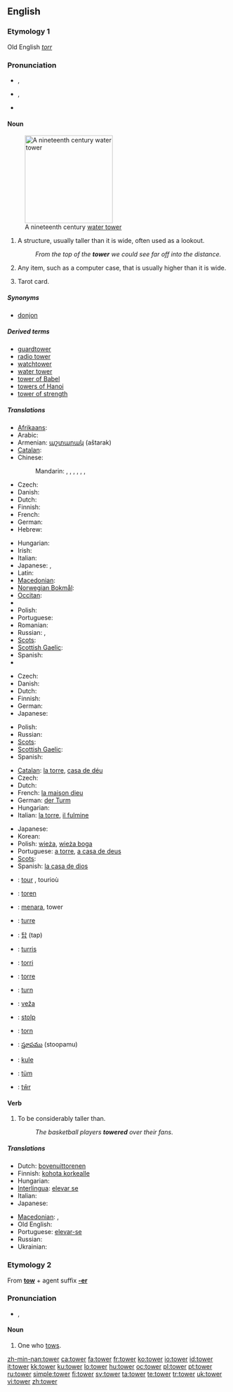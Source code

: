 ==English==

===Etymology 1===
Old English ''[[torr]]''

===Pronunciation===
* {{a|RP}} {{IPA|/ˈtaʊ.ə(ɹ)/}}, {{SAMPA|/"taU.@r/}}
* {{a|GenAm}} {{IPA|/ˈtaʊ.ɚ/}}, {{SAMPA|/"taU.@`/}}
* {{audio|en-us-tower.ogg|Audio (US)}}
*: {{rhymes|aʊər}}

====Noun====
{{wikipedia}}
{{en-noun}}
[[Image:FtThomasTower.jpg|200px|right|thumb|A nineteenth century [[water tower]]]]

# A structure, usually taller than it is wide, often used as a lookout.
#: ''From the top of the '''tower''' we could see far off into the distance.''
# {{figuratively}} Any item, such as a computer case, that is usually higher than it is wide.
# {{rfc-sense}} Tarot card.

=====Synonyms=====
* [[donjon]]

=====Derived terms=====
* [[guardtower]]
* [[radio tower]]
* [[watchtower]]
* [[water tower]]
* [[tower of Babel]]
* [[towers of Hanoi]]
* [[tower of strength]]

=====Translations=====
{{trans-top|structure}}
* [[Afrikaans]]: {{t-|af|toring|xs=Afrikaans}}
* Arabic: {{t-|ar|برج|m|alt=بُرْج|tr=burj|sc=Arab}}
* Armenian: [[աշտարակ]] (aštarak)
* [[Catalan]]: {{t-|ca|torre|f}}
* Chinese:
*: Mandarin: {{t|cmn|塔樓|sc=Hani}}, {{t|cmn|塔楼|tr=tǎlóu|sc=Hani}}, {{t-|cmn|塔|tr=tǎ|sc=Hani}}, {{t-|cmn|樓閣|sc=Hani}}, {{t-|cmn|楼阁|tr=lóugé|sc=Hani}}, {{t|cmn|樓臺|sc=Hani}}, {{t|cmn|楼台|tr=lóutái|sc=Hani}}
* Czech: {{t+|cs|věž|f}}
* Danish: {{t-|da|tårn|n}}
* Dutch: {{t+|nl|toren|m}}
* Finnish: {{t+|fi|torni}}
* French: {{t+|fr|tour|m}}
* German: {{t+|de|Turm|m}}
* Hebrew: {{t+|he|מגדל|m|tr=migdal|sc=Hebr}}
{{trans-mid}}
* Hungarian: {{t+|hu|torony}}
* Irish: {{t-|ga|túr|m|xs=Irish}}
* Italian: {{t+|it|torre|f}}
* Japanese: {{t+|ja|塔|tr=tō|sc=Jpan}}, {{t|ja|タワー|tr=tawā|sc=Jpan}}
* Latin: {{t+|la|turris}}
* [[Macedonian]]: {{t-|mk|кула|f|tr=kùla|xs=Macedonian}}
* [[Norwegian Bokmål]]: {{tø|nb|tårn|n}}
* [[Occitan]]: {{t-|oc|torre|f|xs=Occitan}}
* {{trreq|Old English}}
* Polish: {{t+|pl|wieża|f}}
* Portuguese: {{t+|pt|torre}}
* Romanian: {{t+|ro|turn}}
* Russian: {{t+|ru|башня|f|tr=bášnja|sc=Cyrl}}, {{t+|ru|вышка|f|tr=výška|sc=Cyrl}}
* [[Scots]]: {{tø|sco|tour|xs=Scots}}
* [[Scottish Gaelic]]: {{t-|gd|tùr|m|xs=Scottish Gaelic}}
* Spanish: {{t+|es|torre|f}}
* {{trreq|Welsh}}
{{trans-bottom}}

{{trans-top|''(figuratively)'' any item that is higher than it is wide}}
* Czech: {{t+|cs|věž|f}}
* Danish: {{t-|da|tårn|n}}
* Dutch: {{t+|nl|toren|m}}
* Finnish: {{t+|fi|torni}}
* German: {{t+|de|Turm|m}}
* Japanese: {{t|ja|タワー|tr=tawā|sc=Jpan}}
{{trans-mid}}
* Polish: {{t+|pl|wieża|f}}
* Russian: {{t+|ru|башня|f|tr=bášnja|sc=Cyrl}}
* [[Scots]]: {{tø|sco|tour|xs=Scots}}
* [[Scottish Gaelic]]: {{t-|gd|tùr|m|xs=Scottish Gaelic}}
* Spanish: {{t+|es|torre|f}}
{{trans-bottom}}

{{trans-top|Tarot card}}
* [[Catalan]]: [[la torre]], [[casa de déu]]
* Czech: {{t+|cs|věž|f}}
* Dutch: {{t+|nl|toren}}
* French: [[la maison dieu]]
* German: [[der Turm]]
* Hungarian: {{t+|hu|torony}}
* Italian: [[la torre]], [[il fulmine]]
{{trans-mid}}
* Japanese: {{t+|ja|塔|sc=Jpan}}
* Korean: {{t+|ko|탑|sc=Hang}}
* Polish: [[wieża]], [[wieża boga]]
* Portuguese: [[a torre]], [[a casa de deus]]
* [[Scots]]: {{tø|sco|tour|xs=Scots}}
* Spanish: [[la casa de dios]]
{{trans-bottom}}

{{checktrans-top}}
* {{ttbc|Breton}}: [[tour#Breton|tour]] {{m}}, tourioù {{p}}
* {{ttbc|Dutch}}: [[toren]] {{m}}
* {{ttbc|Indonesian}}: [[menara]], tower
* {{ttbc|Interlingua}}: [[turre]]
* {{ttbc|Korean}}: [[탑]] (tap)
* {{ttbc|Latin}}: [[turris]] {{f}}
* {{ttbc|Maltese}}: [[torri]] {{m}}
{{checktrans-mid}}
* {{ttbc|Portuguese}}: [[torre]] {{f}}
* {{ttbc|Romanian}}: [[turn#Romanian|turn]] {{n}}
* {{ttbc|Slovak}}: [[veža]] {{f}}
* {{ttbc|Slovene}}: [[stolp]] {{m}}
* {{ttbc|Swedish}}: [[torn#Swedish|torn]]
* {{ttbc|Telugu}}: [[స్తూపము]] (stoopamu)
* {{ttbc|Turkish}}: [[kule]]
* {{ttbc|Volapük}}: [[tüm]]
* {{ttbc|Welsh}}: [[tŵr]]
{{checktrans-bottom}}

====Verb====
{{en-verb|towers|towering|towered}}

# To be considerably taller than.
#: ''The basketball players '''towered''' over their fans''.

=====Translations=====
{{trans-top|to be considerably taller than}}
* Dutch: [[bovenuittorenen]]
* Finnish: [[kohota korkealle]]
* Hungarian: {{t|hu|tornyosul}}
* [[Interlingua]]: [[elevar se]]
* Italian: {{t-|it|torreggiare}}
* Japanese: {{t|ja|そびえ立つ|tr=sobie tatsu|sc=Jpan}}
{{trans-mid}}
* [[Macedonian]]: {{t|mk|се извишува|tr=se izvíšuva|xs=Macedonian}},  {{t|mk|надраснува|tr=nadrásnuva|xs=Macedonian}}
* Old English: {{t-|ang|hlifian|xs=Old English}}
* Portuguese: [[elevar-se]]
* Russian: {{t+|ru|возвышаться|tr=vozvyšát’s’a|sc=Cyrl}} {{impf}}
* Ukrainian: {{t|uk|височіти|xs=Ukrainian}}
{{trans-bottom}}

===Etymology 2===
From '''[[tow]]''' + agent suffix '''[[-er]]'''

===Pronunciation===
* {{a|UK}} {{IPA|/ˈtəʊ.ə(ɹ)/}}, {{SAMPA|/"t@U.@(r)/}}

====Noun====
{{en-noun}}

# One who [[tow]]s.

[[zh-min-nan:tower]]
[[ca:tower]]
[[fa:tower]]
[[fr:tower]]
[[ko:tower]]
[[io:tower]]
[[id:tower]]
[[it:tower]]
[[kk:tower]]
[[ku:tower]]
[[lo:tower]]
[[hu:tower]]
[[oc:tower]]
[[pl:tower]]
[[pt:tower]]
[[ru:tower]]
[[simple:tower]]
[[fi:tower]]
[[sv:tower]]
[[ta:tower]]
[[te:tower]]
[[tr:tower]]
[[uk:tower]]
[[vi:tower]]
[[zh:tower]]